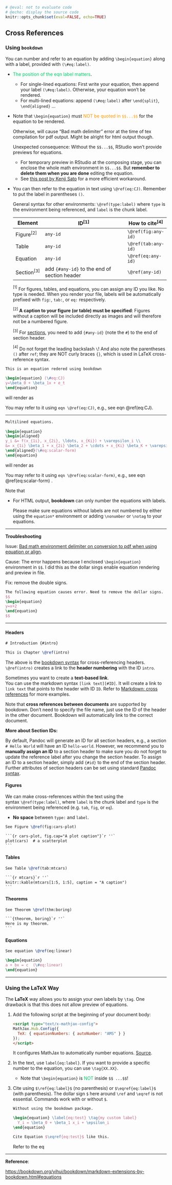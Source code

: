 ```r
# @eval: not to evaluate code
# @echo: display the source code
knitr::opts_chunk$set(eval=FALSE, echo=TRUE)
```

## Cross References

### Using `bookdown` 

You can number and refer to an equation by adding `\begin{equation}` along with a label, provided with `(\#eq:label)`. 

- <span style='color:#00CC66'>The position of the eqn label matters</span>. 
    - For single-lined equations: First write your equation, then append your label `(\#eq:label)`. Otherwise, your equation won't be rendered.
    - For multi-lined equations: append `(\#eq:label)` after `\end{split}`, `\end{aligned}` ...

- Note that `\begin{equation}` must <span style='color:#FF9900'>NOT be quoted in `$$...$$`</span> for the equation to be rendered. 

    Otherwise, will cause "Bad math delimiter" error at the time of tex compilation for pdf output. Might be alright for html output though.
    
    Unexpected consequence: Without the `$$...$$`, RStudio won't provide previews for equations.
    
    - For temporary preview in RStudio at the composing stage, you can enclose the whole math environment in `$$...$$`. But **remember to delete them when you are done** editing the equation.
    - See [this post by Kenji Sato](https://www.kenjisato.jp/en/post/2017/02/cross-referenceable-equation-with-preview-in-rmarkdown/) for a more efficient workaround.
    
- You can then refer to the equation in text using `\@ref(eq:CJ)`. Remember to put the label in parentheses `()`.

    General syntax for other environments: `\@ref(type:label)`  where `type` is the environment being referenced, and  `label` is the chunk label.

    | Element         | ID$^{[1]}$                                   | How to cite$^{[4]}$ |
    | --------------- | -------------------------------------------- | ------------------- |
    | Figure$^{[2]}$  | `any-id`                                     | `\@ref(fig:any-id)` |
    | Table           | `any-id`                                     | `\@ref(tab:any-id)` |
    | Equation        | `any-id`                                     | `\@ref(eq:any-id)`  |
    | Section$^{[3]}$ | add `{#any-id}` to the end of section header | `\@ref(any-id)`     |

    $^{[1]}$ For figures, tables, and equations, you can assign any ID you like. No type is needed. When you render your file, labels will be <span class="env-green">automatically prefixed</span> with `fig:`, `tab:`, or `eq:` respectively.

    $^{[2]}$ **A caption to your figure (or table) must be specified**: Figures without a caption will be included directly as images and will therefore not be a numbered figure.
    
    $^{[3]}$ For [sections](https://bookdown.org/yihui/bookdown/cross-references.html), you need to add `{#any-id}` (note the `#`) to the end of section header.
    
    $^{[4]}$ Do not forget the leading backslash `\`! And also note the parentheses `()` after `ref`; they are NOT curly braces `{}`, which is used in LaTeX cross-reference syntax.

```latex
This is an equation redered using bookdown

\begin{equation} (\#eq:CJ)
y=\beta_0 + \beta_1x + e_t
\end{equation}
```

will render as

\begin{equation} 
y=\beta_0 + \beta_1x + e_t
(\#eq:CJ)
\end{equation}

You may refer to it using `eqn \@ref(eq:CJ)`, e.g., see eqn \@ref(eq:CJ).

--------------------------------------------------------------------------------

```latex
Multilined equations.
  
\begin{equation} 
\begin{aligned}
y_i &= f(x_{1i}, x_{2i}, \ldots, x_{Ki}) + \varepsilon_i \\
&= x_{1i} \beta_1 + x_{2i} \beta_2 + \cdots + x_{Ki} \beta_K + \varepsilon_i
\end{aligned}(\#eq:scalar-form)
\end{equation}
```

will render as


\begin{equation} 
\begin{aligned}
y_i &= f(x_{1i}, x_{2i}, \ldots, x_{Ki}) + \varepsilon_i \\
&= x_{1i} \beta_1 + x_{2i} \beta_2 + \cdots + x_{Ki} \beta_K + \varepsilon_i
\end{aligned}(\#eq:scalar-form)
\end{equation}

You may refer to it using `eqn \@ref(eq:scalar-form)`, e.g., see eqn \@ref(eq:scalar-form) .



Note that

- For HTML output, **bookdown** can only number the equations with labels. 

  Please make sure equations without labels are not numbered by either using the `equation*` environment or adding `\nonumber` or `\notag` to your equations. 



--------------------------------------------------------------------------------

**Troubleshooting**

Issue: [Bad math environment delimiter on conversion to pdf when using equation or align](https://github.com/jupyter/nbconvert/issues/232).

Cause: The error happens because I enclosed `\begin{equation}` environment in `$$`. I did this as the dollar sings enable equation rendering and preview in file.

Fix: remove the double signs.

```latex
The following equation causes error. Need to remove the dollar signs.
$$
\begin{equation}
y=x+2
\end{equation}
$$
```



--------------------------------------------------------------------------------




#### Headers {-}

```latex
# Introduction {#intro}

This is Chapter \@ref(intro)
```
The above is the [bookdown syntax](https://bookdown.org/yihui/bookdown/cross-references.html) for cross-referencing headers. `\@ref(intro)` creates a link to the **header numbering** with the ID `intro`.

Sometimes you want to create a **text-based link**.  
You can use the markdown syntax `[link text][#ID]`. It will create a link to `link text` that points to the header with ID `ID`.
Refer to [Markdown: cross references](https://my1396.github.io/Econ-Study/2023/10/04/Markdown.html#cross-references) for more examples.

Note that **cross references between documents** are supported by bookdown. Don't need to specify the file name, just use the ID of the header in the other document. Bookdown will automatically link to the correct document.

**More about Section IDs:**

By default, Pandoc will generate an ID for all section headers, e.g., a section `# Hello World` will have an ID `hello-world`. However, we recommend you to **manually assign an ID** to a section header to make sure you do not forget to update the reference label after you change the section header. To assign an ID to a section header, simply add `{#id}` to the end of the section header. Further attributes of section headers can be set using standard [Pandoc syntax](http://pandoc.org/MANUAL.html#heading-identifiers).


#### Figures {-}

We can make cross-references within the text using the syntax `\@ref(type:label)`, where `label` is the chunk label and `type` is the environment being referenced (e.g. `tab`, `fig`, or `eq`).

- <span class="env-green">**No space**</span> between `type:` and `label`.

~~~latex
See Figure \@ref(fig:cars-plot)

```{r cars-plot, fig.cap="A plot caption"}`r ''`
plot(cars)  # a scatterplot
```
~~~

#### Tables {-}

~~~latex
See Table \@ref(tab:mtcars)

```{r mtcars}`r ''`
knitr::kable(mtcars[1:5, 1:5], caption = "A caption")
```
~~~

#### Theorems {-}

~~~latex
See Theorem \@ref(thm:boring)

```{theorem, boring}`r ''`
Here is my theorem.
```
~~~

#### Equations {-}

```latex
See equation \@ref(eq:linear)

\begin{equation}
a + bx = c  (\#eq:linear)
\end{equation}
```



--------------------------------------------------------------------------------



### Using the LaTeX Way

The **LaTeX** way allows you to assign your own labels by `\tag`.  One drawback is that this does not allow preview of equations.

  1. Add the following script at the beginning of your document body:

     ```html
     <script type="text/x-mathjax-config">
     MathJax.Hub.Config({
       TeX: { equationNumbers: { autoNumber: "AMS" } }
     });
     </script>
     ```

     It configures MathJax to automatically number equations. [Source](https://stackoverflow.com/a/55163121/10108921).

  2. In the text, use `label{eq:label}`. If you want to provide a specific number to the equation, you can use `\tag{XX.XX}`. 
     - Note that `\begin{equation}` is <span style='color:#00CC66'>NOT</span> inside `$$ ...$$`!

  3. Cite using `$\ref{eq:label}$` (no parenthesis) or `$\eqref{eq:label}$` (with parenthesis). The dollar sign `$` here around `\ref` and `\eqref` is not essential. Commands work with or without `$`.

     ```latex
     Without using the bookdown package.
     
     \begin{equation} \label{eq:test} \tag{my custom label}
       Y_i = \beta_0 + \beta_1 x_i + \epsilon_i
     \end{equation}
     
     Cite Equation $\eqref{eq:test}$ like this.
     ```

     \begin{equation} \label{eq:test} \tag{my label}
     Y_i = \beta_0 + \beta_1 x_i + \epsilon_i
     \end{equation}
     
     Refer to the eq \eqref{eq:test}





--------------------------------------------------------------------------------


**Reference**:

<https://bookdown.org/yihui/bookdown/markdown-extensions-by-bookdown.html#equations>


